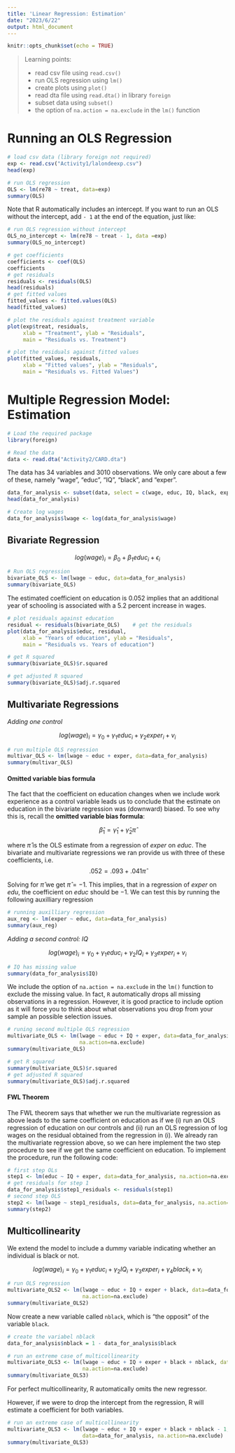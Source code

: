```yaml
---
title: 'Linear Regression: Estimation'
date: "2023/6/22"
output: html_document
---
```


```r
knitr::opts_chunk$set(echo = TRUE)
```


> Learning points:
>
> * read csv file using `read.csv()`
> * run OLS regression using `lm()`
> * create plots using `plot()`
> * read dta file using `read.dta()` in library `foreign`
> * subset data using `subset()`
> * the option of `na.action = na.exclude` in the `lm()` function


# Running an OLS Regression

```r
# load csv data (library foreign not required)
exp <- read.csv("Activity1/lalondeexp.csv")
head(exp)
```

```r
# run OLS regression
OLS <- lm(re78 ~ treat, data=exp)
summary(OLS)
```

Note that R automatically includes an intercept. If you want to run an OLS without the intercept, add `- 1` at the end of the equation, just like:

```r
# run OLS regression without intercept
OLS_no_intercept <- lm(re78 ~ treat - 1, data =exp)
summary(OLS_no_intercept)
```


```r
# get coefficients
coefficients <- coef(OLS)
coefficients
# get residuals
residuals <- residuals(OLS)
head(residuals)
# get fitted values
fitted_values <- fitted.values(OLS)
head(fitted_values)
```

```r
# plot the residuals against treatment variable
plot(exp$treat, residuals,
     xlab = "Treatment", ylab = "Residuals",
     main = "Residuals vs. Treatment")
```

```r
# plot the residuals against fitted values
plot(fitted_values, residuals,
     xlab = "Fitted values", ylab = "Residuals",
     main = "Residuals vs. Fitted Values")
```

# Multiple Regression Model: Estimation

```r
# Load the required package
library(foreign)
```

```r
# Read the data
data <- read.dta("Activity2/CARD.dta")
```

The data has 34 variables and 3010 observations. We only care about a few of these, namely "wage", "educ", "IQ", "black", and "exper".

```r
data_for_analysis <- subset(data, select = c(wage, educ, IQ, black, exper)) 
head(data_for_analysis)
```

```r
# Create log wages
data_for_analysis$lwage <- log(data_for_analysis$wage)
```

## Bivariate Regression

$$ log(wage)_i = \beta_0 + \beta_1 educ_i + \epsilon_i $$

```r
# Run OLS regression
bivariate_OLS <- lm(lwage ~ educ, data=data_for_analysis)
summary(bivariate_OLS)
```

The estimated coefficient on education is 0.052 implies that an additional year of schooling is associated with a 5.2 percent increase in wages. 

```r
# plot residuals against education
residual <- residuals(bivariate_OLS)    # get the residuals
plot(data_for_analysis$educ, residual,
     xlab = "Years of education", ylab = "Residuals",
     main = "Residuals vs. Years of education")
```

```r
# get R squared
summary(bivariate_OLS)$r.squared
```

```r
# get adjusted R squared
summary(bivariate_OLS)$adj.r.squared
```

## Multivariate Regressions

*Adding one control*

$$ log(wage)_i = \gamma_0 + \gamma_1 educ_i + \gamma_2 exper_i  + v_i $$

```r
# run multiple OLS regression
multivar_OLS <- lm(lwage ~ educ + exper, data=data_for_analysis)
summary(multivar_OLS)
```

#### Omitted variable bias formula

The fact that the coefficient on education changes when we include work experience as a control variable leads us to conclude that the estimate on education in the bivariate regression was (downward) biased. To see why this is, recall the **omitted variable bias formula**:

$$ \hat{\beta}_1 = \hat{\gamma}_1 + \hat{\gamma}_2 \hat{\pi}$$

where $\hat{\pi}$ is the OLS estimate from a regression of $exper$ on $educ$. The bivariate and multivariate regressions we ran provide us with three of these coefficients, i.e.
$$.052 = .093 + .041 \hat{\pi}$$

Solving for $\hat{\pi}$ we get $\hat{\pi} = -1$. This implies, that in a regression of $exper$ on $edu$, the coefficient on $educ$ should be $-1$. We can test this by running the following auxilliary regression

```r
# running auxilliary regression
aux_reg <- lm(exper ~ educ, data=data_for_analysis)
summary(aux_reg)
```

*Adding a second control: IQ*

$$ log(wage)_i = \gamma_0 + \gamma_1 educ_i + \gamma_2 IQ_i + \gamma_3 exper_i + v_i $$

```r
# IQ has missing value
summary(data_for_analysis$IQ)
```

We include the option of `na.action = na.exclude` in the `lm()` function to exclude the missing value. In fact, `R` automatically drops all missing observations in a regression. However, it is good practice to include option as it will force you to think about what observations you drop from your sample an possible selection issues.

```r
# runing second multiple OLS regression
multivariate_OLS <- lm(lwage ~ educ + IQ + exper, data=data_for_analysis,
                       na.action=na.exclude)
summary(multivariate_OLS)
```

```r
# get R squared
summary(multivariate_OLS)$r.squared
# get adjusted R squared
summary(multivariate_OLS)$adj.r.squared
```

#### FWL Theorem

The FWL theorem says that whether we run the multivariate regression as above leads to the same coefficient on education as if we (i) run an OLS regression of education on our controls and (ii) run an OLS regression of log wages on the residual obtained from the regression in (i). We already ran the multivariate regression above, so we can here implement the two step procedure to see if we get the same coefficient on education. To implement the procedure, run the following code:

```r
# first step OLs
step1 <- lm(educ ~ IQ + exper, data=data_for_analysis, na.action=na.exclude)
# get residuals for step 1
data_for_analysis$step1_residuals <- residuals(step1)
# second step OLS
step2 <- lm(lwage ~ step1_residuals, data=data_for_analysis, na.action=na.exclude)
summary(step2)
```

## Multicollinearity

We extend the model to include a dummy variable indicating whether an individual is black or not.

$$ log(wage)_i = \gamma_0 + \gamma_1 educ_i + \gamma_2 IQ_i + \gamma_3 exper_i + \gamma_4 black_i + v_i $$
```r
# run OLS regression
multivariate_OLS2 <- lm(lwage ~ educ + IQ + exper + black, data=data_for_analysis,
                        na.action=na.exclude)
summary(multivariate_OLS2)
```

Now create a new variable called `nblack`, which is "the opposit" of the variable `black`.

```r
# create the variabel nblack
data_for_analysis$nblack = 1 - data_for_analysis$black
```

```r
# run an extreme case of multicollinearity
multivariate_OLS3 <- lm(lwage ~ educ + IQ + exper + black + nblack, data=data_for_analysis,
                        na.action=na.exclude)
summary(multivariate_OLS3)
```

For perfect multicollinearity, R automatically omits the new regressor.

However, if we were to drop the intercept from the regression, R will estimate a coefficient for both variables.

```r
# run an extreme case of multicollinearity
multivariate_OLS3 <- lm(lwage ~ educ + IQ + exper + black + nblack - 1,
                        data=data_for_analysis, na.action=na.exclude)
summary(multivariate_OLS3)
```
